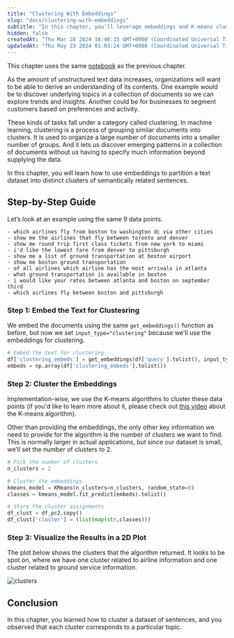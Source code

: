 ```yaml
---
title: "Clustering With Embeddings"
slug: "docs/clustering-with-embeddings"
subtitle: "In this chapter, you'll leverage embeddings and K-means clustering to split a text dataset into different clusters with semantically similar sentences."
hidden: false
createdAt: "Thu Mar 28 2024 16:46:15 GMT+0000 (Coordinated Universal Time)"
updatedAt: "Thu May 23 2024 01:03:24 GMT+0000 (Coordinated Universal Time)"
---
```

This chapter uses the same [notebook](https://github.com/cohere-ai/notebooks/blob/main/notebooks/llmu/Introduction_Text_Embeddings.ipynb) as the previous chapter.

As the amount of unstructured text data increases, organizations will want to be able to derive an understanding of its contents. One example would be to discover underlying topics in a collection of documents so we can explore trends and insights. Another could be for businesses to segment customers based on preferences and activity.

These kinds of tasks fall under a category called clustering. In machine learning, clustering is a process of grouping similar documents into clusters. It is used to organize a large number of documents into a smaller number of groups. And it lets us discover emerging patterns in a collection of documents without us having to specify much information beyond supplying the data.

In this chapter, you will learn how to use embeddings to partition a text dataset into distinct clusters of semantically related sentences.

## Step-by-Step Guide

Let’s look at an example using the same 9 data points.

```
- which airlines fly from boston to washington dc via other cities
- show me the airlines that fly between toronto and denver
- show me round trip first class tickets from new york to miami
- i'd like the lowest fare from denver to pittsburgh
- show me a list of ground transportation at boston airport
- show me boston ground transportation
- of all airlines which airline has the most arrivals in atlanta
- what ground transportation is available in boston
- i would like your rates between atlanta and boston on september third
- which airlines fly between boston and pittsburgh
```

### Step 1: Embed the Text for Clustesring

We embed the documents using the same `get_embeddings()` function as before, but now we set `input_type="clustering"` because we'll use the embeddings for clustering.

```python
# Embed the text for clustering
df['clustering_embeds'] = get_embeddings(df['query'].tolist(), input_type="clustering")
embeds = np.array(df['clustering_embeds'].tolist())
```

### Step 2: Cluster the Embeddings

Implementation-wise, we use the K-means algorithms to cluster these data points (if you'd like to learn more about it, please check out [this video](https://www.youtube.com/watch?v=QXOkPvFM6NU) about the K-means algorithm). 

Other than providing the embeddings, the only other key information we need to provide for the algorithm is the number of clusters we want to find. This is normally larger in actual applications, but since our dataset is small, we’ll set the number of clusters to 2.

```python
# Pick the number of clusters
n_clusters = 2

# Cluster the embeddings
kmeans_model = KMeans(n_clusters=n_clusters, random_state=0)
classes = kmeans_model.fit_predict(embeds).tolist()

# Store the cluster assignments
df_clust = df_pc2.copy()
df_clust['cluster'] = (list(map(str,classes)))
```

### Step 3: Visualize the Results in a 2D Plot

The plot below shows the clusters that the algorithm returned. It looks to be spot on, where we have one cluster related to airline information and one cluster related to ground service information.


<img src='../../../assets/images/c948eaf-download_1.png' alt='clusters' />

## Conclusion

In this chapter, you learned how to cluster a dataset of sentences, and you observed that each cluster corresponds to a particular topic.


